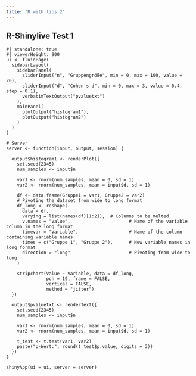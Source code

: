 ```yaml
---
title: "R with libs 2"
---
```

## R-Shinylive Test 1

```shinylive-r
#| standalone: true
#| viewerHeight: 900
ui <- fluidPage(
  sidebarLayout(
    sidebarPanel(
      sliderInput("n", "Gruppengröße", min = 0, max = 100, value = 20),
      sliderInput("d", "Cohen's d", min = 0, max = 3, value = 0.4, step = 0.1),
      verbatimTextOutput("pvaluetxt")
    ),
    mainPanel(
      plotOutput("histogram1"),
      plotOutput("histogram2")
    )
  )
)

# Server
server <- function(input, output, session) {
  
  output$histogram1 <- renderPlot({
    set.seed(2345)
    num_samples <- input$n
    
    var1 <- rnorm(num_samples, mean = 0, sd = 1)
    var2 <- rnorm(num_samples, mean = input$d, sd = 1)
    
    df <- data.frame(Gruppe1 = var1, Gruppe2 = var2)
    # Pivoting the dataset from wide to long format
    df_long <- reshape(
      data = df,
      varying = list(names(df)[1:2]),  # Columns to be melted
      v.names = "Value",                      # Name of the variable column in the long format
      timevar = "Variable",                   # Name of the column containing variable names
      times = c("Gruppe 1", "Gruppe 2"),      # New variable names in long format
      direction = "long"                      # Pivoting from wide to long
    )
    
    stripchart(Value ~ Variable, data = df_long,
               pch = 19, frame = FALSE, 
               vertical = FALSE,
               method = "jitter")
  })
  
  output$pvaluetxt <- renderText({
    set.seed(2345)
    num_samples <- input$n
    
    var1 <- rnorm(num_samples, mean = 0, sd = 1)
    var2 <- rnorm(num_samples, mean = input$d, sd = 1)
    
    t_test <- t.test(var1, var2)
    paste("p-Wert:", round(t_test$p.value, digits = 3))
  })
}

shinyApp(ui = ui, server = server)


```